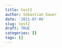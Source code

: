 ```yaml
---
title: test2
author: Sebastian Sauer
date: '2021-07-06'
slug: test2
draft: TRUE
categories: []
tags: []
---
```

